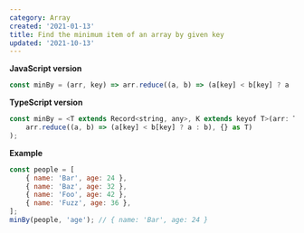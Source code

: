 ```yaml
---
category: Array
created: '2021-01-13'
title: Find the minimum item of an array by given key
updated: '2021-10-13'
---
```


**JavaScript version**

```js
const minBy = (arr, key) => arr.reduce((a, b) => (a[key] < b[key] ? a : b), {});
```

**TypeScript version**

```js
const minBy = <T extends Record<string, any>, K extends keyof T>(arr: T[], key: K): T => (
    arr.reduce((a, b) => (a[key] < b[key] ? a : b), {} as T)
);
```

**Example**

```js
const people = [
    { name: 'Bar', age: 24 },
    { name: 'Baz', age: 32 },
    { name: 'Foo', age: 42 },
    { name: 'Fuzz', age: 36 },
];
minBy(people, 'age'); // { name: 'Bar', age: 24 }
```
